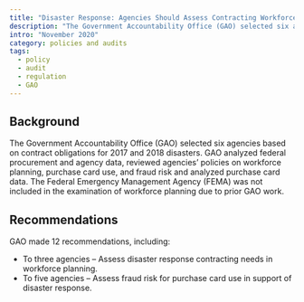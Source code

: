 ```yaml
---
title: "Disaster Response: Agencies Should Assess Contracting Workforce Needs and Purchase Card Fraud Risk"
description: "The Government Accountability Office (GAO) selected six agencies based on contract obligations for 2017 and 2018 disasters."
intro: "November 2020"
category: policies and audits
tags:
  - policy
  - audit
  - regulation
  - GAO
---
```



<LinkButton link="https://www.gao.gov/assets/720/710948.pdf" text="View full audit" />

## Background

The Government Accountability Office (GAO) selected six agencies based on contract obligations for 2017 and 2018 disasters. GAO analyzed federal procurement and agency data, reviewed agencies’ policies on workforce planning, purchase card use, and fraud risk and analyzed purchase card data. The Federal Emergency Management Agency (FEMA) was not included in the  examination of workforce planning due to prior GAO work.

## Recommendations

GAO made 12 recommendations, including:

- To three agencies – Assess disaster response contracting needs in workforce planning.
- To five agencies – Assess fraud risk for purchase card use in support of disaster response. 

